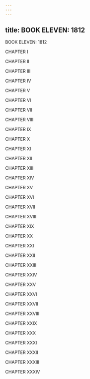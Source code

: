 ```yaml
---
---
---
```

title: BOOK ELEVEN: 1812
---





BOOK ELEVEN: 1812

CHAPTER I

CHAPTER II

CHAPTER III

CHAPTER IV

CHAPTER V

CHAPTER VI

CHAPTER VII

CHAPTER VIII

CHAPTER IX

CHAPTER X

CHAPTER XI

CHAPTER XII

CHAPTER XIII

CHAPTER XIV

CHAPTER XV

CHAPTER XVI

CHAPTER XVII

CHAPTER XVIII

CHAPTER XIX

CHAPTER XX

CHAPTER XXI

CHAPTER XXII

CHAPTER XXIII

CHAPTER XXIV

CHAPTER XXV

CHAPTER XXVI

CHAPTER XXVII

CHAPTER XXVIII

CHAPTER XXIX

CHAPTER XXX

CHAPTER XXXI

CHAPTER XXXII

CHAPTER XXXIII

CHAPTER XXXIV


